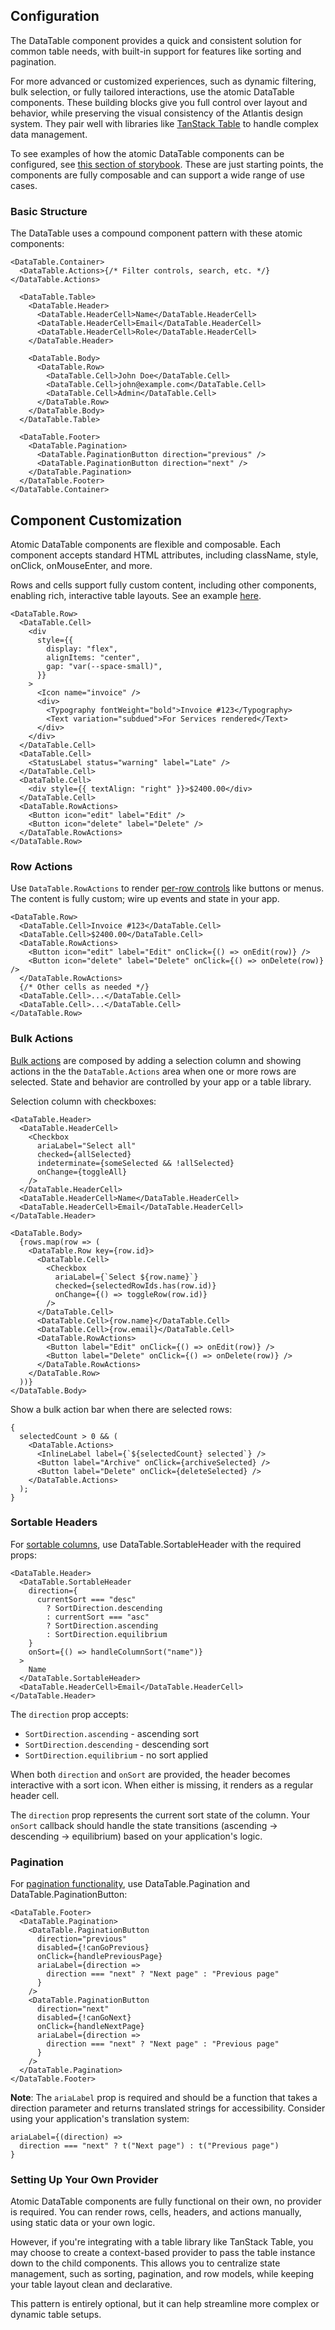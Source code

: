 ## Configuration

The DataTable component provides a quick and consistent solution for common
table needs, with built-in support for features like sorting and pagination.

For more advanced or customized experiences, such as dynamic filtering, bulk
selection, or fully tailored interactions, use the atomic DataTable components.
These building blocks give you full control over layout and behavior, while
preserving the visual consistency of the Atlantis design system. They pair well
with libraries like [TanStack Table](https://tanstack.com/table) to handle
complex data management.

To see examples of how the atomic DataTable components can be configured, see
[this section of storybook](../?path=/story/components-lists-and-tables-datatable-web-composable--basic).
These are just starting points, the components are fully composable and can
support a wide range of use cases.

### Basic Structure

The DataTable uses a compound component pattern with these atomic components:

```tsx
<DataTable.Container>
  <DataTable.Actions>{/* Filter controls, search, etc. */}</DataTable.Actions>

  <DataTable.Table>
    <DataTable.Header>
      <DataTable.HeaderCell>Name</DataTable.HeaderCell>
      <DataTable.HeaderCell>Email</DataTable.HeaderCell>
      <DataTable.HeaderCell>Role</DataTable.HeaderCell>
    </DataTable.Header>

    <DataTable.Body>
      <DataTable.Row>
        <DataTable.Cell>John Doe</DataTable.Cell>
        <DataTable.Cell>john@example.com</DataTable.Cell>
        <DataTable.Cell>Admin</DataTable.Cell>
      </DataTable.Row>
    </DataTable.Body>
  </DataTable.Table>

  <DataTable.Footer>
    <DataTable.Pagination>
      <DataTable.PaginationButton direction="previous" />
      <DataTable.PaginationButton direction="next" />
    </DataTable.Pagination>
  </DataTable.Footer>
</DataTable.Container>
```

## Component Customization

Atomic DataTable components are flexible and composable. Each component accepts
standard HTML attributes, including className, style, onClick, onMouseEnter, and
more.

Rows and cells support fully custom content, including other components,
enabling rich, interactive table layouts. See an example
[here](../?path=/story/components-lists-and-tables-datatable-web-composable--advanced-filtering).

```tsx
<DataTable.Row>
  <DataTable.Cell>
    <div
      style={{
        display: "flex",
        alignItems: "center",
        gap: "var(--space-small)",
      }}
    >
      <Icon name="invoice" />
      <div>
        <Typography fontWeight="bold">Invoice #123</Typography>
        <Text variation="subdued">For Services rendered</Text>
      </div>
    </div>
  </DataTable.Cell>
  <DataTable.Cell>
    <StatusLabel status="warning" label="Late" />
  </DataTable.Cell>
  <DataTable.Cell>
    <div style={{ textAlign: "right" }}>$2400.00</div>
  </DataTable.Cell>
  <DataTable.RowActions>
    <Button icon="edit" label="Edit" />
    <Button icon="delete" label="Delete" />
  </DataTable.RowActions>
</DataTable.Row>
```

### Row Actions

Use `DataTable.RowActions` to render
[per-row controls](../?path=/story/components-lists-and-tables-datatable-web-composable--row-actions)
like buttons or menus. The content is fully custom; wire up events and state in
your app.

```tsx
<DataTable.Row>
  <DataTable.Cell>Invoice #123</DataTable.Cell>
  <DataTable.Cell>$2400.00</DataTable.Cell>
  <DataTable.RowActions>
    <Button icon="edit" label="Edit" onClick={() => onEdit(row)} />
    <Button icon="delete" label="Delete" onClick={() => onDelete(row)} />
  </DataTable.RowActions>
  {/* Other cells as needed */}
  <DataTable.Cell>...</DataTable.Cell>
  <DataTable.Cell>...</DataTable.Cell>
</DataTable.Row>
```

### Bulk Actions

[Bulk actions](../?path=/story/components-lists-and-tables-datatable-web-composable--bulk-selection)
are composed by adding a selection column and showing actions in the the
`DataTable.Actions` area when one or more rows are selected. State and behavior
are controlled by your app or a table library.

Selection column with checkboxes:

```tsx
<DataTable.Header>
  <DataTable.HeaderCell>
    <Checkbox
      ariaLabel="Select all"
      checked={allSelected}
      indeterminate={someSelected && !allSelected}
      onChange={toggleAll}
    />
  </DataTable.HeaderCell>
  <DataTable.HeaderCell>Name</DataTable.HeaderCell>
  <DataTable.HeaderCell>Email</DataTable.HeaderCell>
</DataTable.Header>

<DataTable.Body>
  {rows.map(row => (
    <DataTable.Row key={row.id}>
      <DataTable.Cell>
        <Checkbox
          ariaLabel={`Select ${row.name}`}
          checked={selectedRowIds.has(row.id)}
          onChange={() => toggleRow(row.id)}
        />
      </DataTable.Cell>
      <DataTable.Cell>{row.name}</DataTable.Cell>
      <DataTable.Cell>{row.email}</DataTable.Cell>
      <DataTable.RowActions>
        <Button label="Edit" onClick={() => onEdit(row)} />
        <Button label="Delete" onClick={() => onDelete(row)} />
      </DataTable.RowActions>
    </DataTable.Row>
  ))}
</DataTable.Body>
```

Show a bulk action bar when there are selected rows:

```tsx
{
  selectedCount > 0 && (
    <DataTable.Actions>
      <InlineLabel label={`${selectedCount} selected`} />
      <Button label="Archive" onClick={archiveSelected} />
      <Button label="Delete" onClick={deleteSelected} />
    </DataTable.Actions>
  );
}
```

### Sortable Headers

For
[sortable columns](../?path=/story/components-lists-and-tables-datatable-web-composable--sortable),
use DataTable.SortableHeader with the required props:

```tsx
<DataTable.Header>
  <DataTable.SortableHeader
    direction={
      currentSort === "desc"
        ? SortDirection.descending
        : currentSort === "asc"
        ? SortDirection.ascending
        : SortDirection.equilibrium
    }
    onSort={() => handleColumnSort("name")}
  >
    Name
  </DataTable.SortableHeader>
  <DataTable.HeaderCell>Email</DataTable.HeaderCell>
</DataTable.Header>
```

The `direction` prop accepts:

- `SortDirection.ascending` - ascending sort
- `SortDirection.descending` - descending sort
- `SortDirection.equilibrium` - no sort applied

When both `direction` and `onSort` are provided, the header becomes interactive
with a sort icon. When either is missing, it renders as a regular header cell.

The `direction` prop represents the current sort state of the column. Your
`onSort` callback should handle the state transitions (ascending → descending →
equilibrium) based on your application's logic.

### Pagination

For
[pagination functionality](../?path=/story/components-lists-and-tables-datatable-web-composable--with-pagination),
use DataTable.Pagination and DataTable.PaginationButton:

```tsx
<DataTable.Footer>
  <DataTable.Pagination>
    <DataTable.PaginationButton
      direction="previous"
      disabled={!canGoPrevious}
      onClick={handlePreviousPage}
      ariaLabel={direction =>
        direction === "next" ? "Next page" : "Previous page"
      }
    />
    <DataTable.PaginationButton
      direction="next"
      disabled={!canGoNext}
      onClick={handleNextPage}
      ariaLabel={direction =>
        direction === "next" ? "Next page" : "Previous page"
      }
    />
  </DataTable.Pagination>
</DataTable.Footer>
```

**Note**: The `ariaLabel` prop is required and should be a function that takes a
direction parameter and returns translated strings for accessibility. Consider
using your application's translation system:

```tsx
ariaLabel={(direction) =>
  direction === "next" ? t("Next page") : t("Previous page")
}
```

### Setting Up Your Own Provider

Atomic DataTable components are fully functional on their own, no provider is
required. You can render rows, cells, headers, and actions manually, using
static data or your own logic.

However, if you're integrating with a table library like TanStack Table, you may
choose to create a context-based provider to pass the table instance down to the
child components. This allows you to centralize state management, such as
sorting, pagination, and row models, while keeping your table layout clean and
declarative.

This pattern is entirely optional, but it can help streamline more complex or
dynamic table setups.
